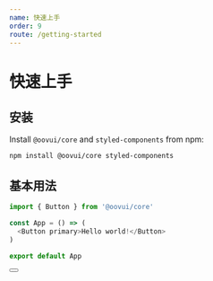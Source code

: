 ```yaml
---
name: 快速上手
order: 9
route: /getting-started
---
```




# 快速上手

## 安装 

Install `@oovui/core` and `styled-components` from npm:

`npm install @oovui/core styled-components`

## 基本用法


```js
import { Button } from '@oovui/core'

const App = () => (
  <Button primary>Hello world!</Button>
)

export default App
```

<Playground>
  <Button text="Hello world!"/>
</Playground>